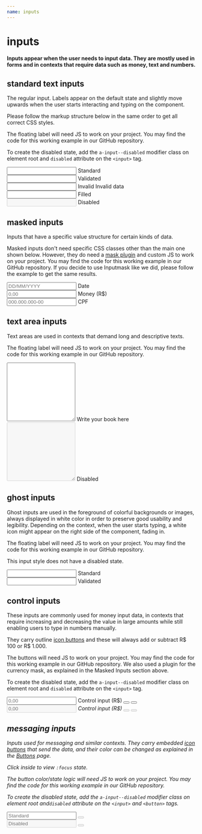 ```yaml
---
name: inputs
---
```



# inputs

#### Inputs appear when the user needs to input data. They are mostly used in forms and in contexts that require data such as money, text and numbers.

## standard text inputs

The regular input. Labels appear on the default state and slightly move upwards when the user starts interacting and typing on the component.

Please follow the markup structure below in the same order to get all correct CSS styles.

The floating label will need JS to work on your project. You may find the code for this working example in our GitHub repository.

To create the disabled state, add the `a-input--disabled` modifier class on element root and `disabled` attribute on the `<input>` tag.

<Playground className='two-columns'>
  <div className='a-input'>
    <input id='input1' type='text' aria-labelledby='label1' />
    <label id='label1' htmlFor='input1'>
      Standard
    </label>
  </div>
  <div className='a-input a-input--validated'>
    <input
      id='input2'
      type='text'
      aria-labelledby='label2'
      defaultValue='Astro Team'
    />
    <label id='label2' htmlFor='input2'>
      Validated
    </label>
  </div>
  <div className='a-input a-input--invalid'>
    <input
      id='input3'
      type='text'
      aria-labelledby='label3'
      defaultValue='XYZK2'
    />
    <label id='label3' htmlFor='input3'>
      Invalid
    </label>
    <span className='a-input__error'>Invalid data</span>
  </div>
  <div className='a-input'>
    <input
      id='input4'
      type='text'
      aria-labelledby='label4'
      defaultValue='Astro Team'
    />
    <label id='label4' htmlFor='input4'>
      Filled
    </label>
  </div>
  <div className='a-input a-input--disabled'>
    <input id='input5' type='text' aria-labelledby='label5' disabled />
    <label id='label5' htmlFor='input5'>
      Disabled
    </label>
  </div>
</Playground>

## masked inputs

Inputs that have a specific value structure for certain kinds of data.

Masked inputs don't need specific CSS classes other than the main one shown below. However, they do need a [mask plugin](https://github.com/RobinHerbots/Inputmask) and custom JS to work on your project. You may find the code for this working example in our GitHub repository. If you decide to use Inputmask like we did, please follow the example to get the same results.

<Playground className='two-columns masked-inputs'>
  <div className='a-input'>
    <input
      id='inputdate'
      type='text'
      placeholder='DD/MM/YYYY'
      aria-labelledby='labeldate'
      data-inputmask-showmaskonhover='false'
      data-inputmask-mask='99/99/9999'
      data-inputmask-placeholder=''
      data-inputmask-jitmasking='true'
    />
    <label id='labeldate' htmlFor='inputdate'>
      Date
    </label>
  </div>
  <div className='a-input'>
    <input
      id='inputmoney'
      type='text'
      placeholder='0,00'
      aria-labelledby='labelmoney'
      data-inputmask-alias='decimal'
      data-inputmask-showmaskonhover='false'
      data-inputmask-groupseparator='.'
      data-inputmask-autogroup='true'
      data-inputmask-digits='2'
      data-inputmask-radixpoint=','
      data-inputmask-allowminus='false'
      data-inputmask-prefix=''
      data-inputmask-placeholder=''
      data-inputmask-digitsoptional='false'
      data-inputmask-jitmasking='true'
      data-inputmask-rightalign='false'
    />
    <label id='labelmoney' htmlFor='inputmoney'>
      Money (R$)
    </label>
  </div>
  <div className='a-input'>
    <input
      id='inputcpf'
      type='text'
      placeholder='000.000.000-00'
      aria-labelledby='labelcpf'
      data-inputmask-showmaskonhover='false'
      data-inputmask-mask='999.999.999-99'
      data-inputmask-placeholder=''
      data-inputmask-jitmasking='true'
    />
    <label id='labelcpf' htmlFor='inputcpf'>
      CPF
    </label>
  </div>
</Playground>

## text area inputs

Text areas are used in contexts that demand long and descriptive texts.

The floating label will need JS to work on your project. You may find the code for this working example in our GitHub repository.

<Playground className='two-columns'>
  <div className='a-input'>
    <textarea name='random' id='textarea1' rows='10' cols='20'></textarea>
    <label id='label6' htmlFor='textarea1'>Write your book here</label>
  </div>

  <div className='a-input a-input--disabled'>
    <textarea name='random' id='textarea2' rows='10' cols='20' disabled></textarea>
    <label id='label7' htmlFor='textarea2'>Disabled</label>
  </div>
</Playground>

## ghost inputs

Ghost inputs are used in the foreground of colorful backgrounds or images, always displayed in white color in order to preserve good usability and legibility. Depending on the context, when the user starts typing, a white icon might appear on the right side of the component, fading in.

The floating label will need JS to work on your project. You may find the code for this working example in our GitHub repository.

This input style does not have a disabled state.

<Playground className='two-columns gradient-bg'>
  <div className='a-input a-input--ghost'>
    <input id='ghost1' type='text' aria-labelledby='ghostlabel1' />
    <label id='ghostlabel1' htmlFor='ghost1'>
      Standard
    </label>
  </div>
  <div className='a-input a-input--ghost a-input--validated'>
    <input
      id='ghost2'
      type='text'
      aria-labelledby='ghostlabel2'
      defaultValue='Astro Team'
    />
    <label id='ghostlabel2' htmlFor='ghost2'>
      Validated
    </label>
  </div>
</Playground>

## control inputs

These inputs are commonly used for money input data, in contexts that require increasing and decreasing the value in large amounts while still enabling users to type in numbers manually.

They carry outline [icon buttons](/docs-buttons#icon-buttons) and these will always add or subtract R$ 100 or R$ 1.000.

The buttons will need JS to work on your project. You may find the code for this working example in our GitHub repository. We also used a plugin for the currency mask, as explained in the Masked Inputs section above.

To create the disabled state, add the `a-input--disabled` modifier class on element root and `disabled` attribute on the `<input>` tag.

<Playground className='two-columns masked-inputs'>
  <div className='a-input a-input--control'>
    <input
      id='control1'
      type='text'
      data-step='100'
      defaultValue='0'
      placeholder='0,00'
      aria-labelledby='controllabel1'
      data-inputmask-alias='decimal'
      data-inputmask-showmaskonhover='false'
      data-inputmask-groupseparator='.'
      data-inputmask-autogroup='true'
      data-inputmask-digits='2'
      data-inputmask-radixpoint=','
      data-inputmask-allowminus='false'
      data-inputmask-prefix=''
      data-inputmask-placeholder=''
      data-inputmask-digitsoptional='false'
      data-inputmask-jitmasking='true'
      data-inputmask-rightalign='false'
    />
    <label id='controllabel1' htmlFor='control1'>
      Control input (R$)
    </label>
    <button className='a-btn a-btn--ghost-uranus a-btn--small a-btn--icon a-input--control__decrement'>
      <i className='a-icon a-icon__input-dash a-icon--size-small' />
    </button>
    <button className='a-btn a-btn--ghost-uranus a-btn--small a-btn--icon a-input--control__increment'>
      <i className='a-icon a-icon__input-plus a-icon--size-small' />
    </button>
  </div>
  <div className='a-input a-input--control a-input--disabled'>
    <input
      id='control2'
      type='text'
      data-step='100'
      defaultValue='0'
      placeholder='0,00'
      aria-labelledby='controllabel2'
      data-inputmask-alias='decimal'
      data-inputmask-showmaskonhover='false'
      data-inputmask-groupseparator='.'
      data-inputmask-autogroup='true'
      data-inputmask-digits='2'
      data-inputmask-radixpoint=','
      data-inputmask-allowminus='false'
      data-inputmask-prefix=''
      data-inputmask-placeholder=''
      data-inputmask-digitsoptional='false'
      data-inputmask-jitmasking='true'
      data-inputmask-rightalign='false'
      disabled
    />
    <label id='controllabel2' htmlFor='control2'>
      Control input (R$)
    </label>
    <button
      className='a-btn a-btn--ghost-uranus a-btn--small a-btn--icon a-input--control__decrement'
      disabled
    >
      <i className='a-icon a-icon__input-dash a-icon--size-small' />
    </button>
    <button
      className='a-btn a-btn--ghost-uranus a-btn--small a-btn--icon a-input--control__increment'
      disabled
    >
      <i className='a-icon a-icon__input-plus a-icon--size-small' />
    </button>
  </div>
</Playground>

## messaging inputs

Inputs used for messaging and similar contexts. They carry embedded [icon buttons](/docs-buttons#icon-buttons) that send the data,
and their color can be changed as explained in the [Buttons](/docs-buttons) page.

Click inside to view `:focus` state.

The button color/state logic will need JS to work on your project. You may find the code for this working example in our GitHub repository.

To create the disabled state, add the `a-input--disabled` modifier class on element root and`disabled` attribute on the `<input>` and `<button>` tags.

<Playground className='two-columns'>
  <div className='a-input a-input--messaging'>
    <input id='input6' type='text' placeholder='Standard' />
    <button className='a-btn a-btn--uranus a-btn--medium a-btn--icon' disabled>
      <i className='a-icon a-icon__arrow-right a-icon--size-medium' />
    </button>
  </div>
  <div className='a-input a-input--messaging a-input--disabled'>
    <input
      id='input6'
      type='text'
      aria-labelledby='label6'
      placeholder='Disabled'
      disabled
    />
    <button className='a-btn a-btn--uranus a-btn--medium a-btn--icon' disabled>
      <i className='a-icon a-icon__arrow-right a-icon--size-medium' />
    </button>
  </div>
</Playground>

<HandleInputEvents />
